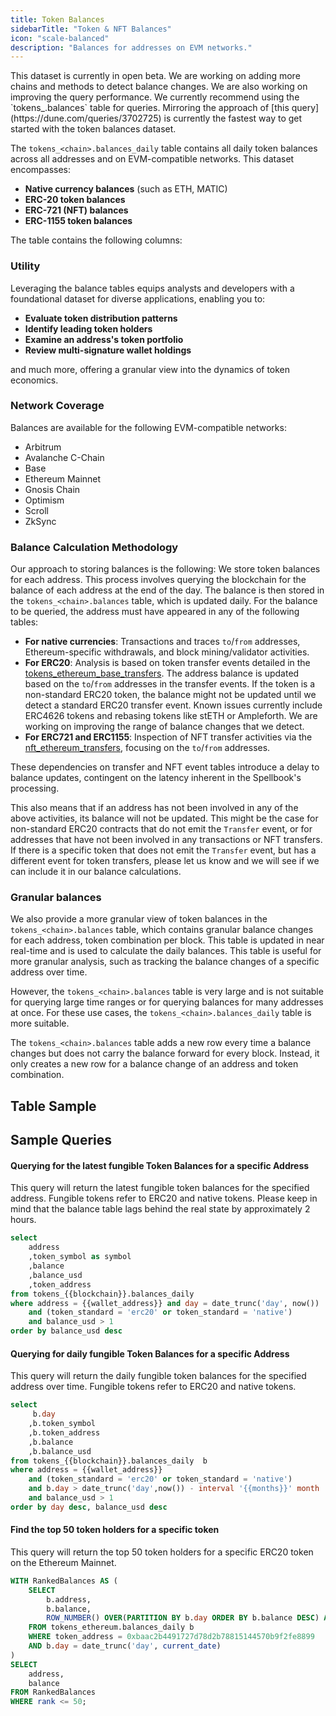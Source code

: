 ```yaml
---
title: Token Balances
sidebarTitle: "Token & NFT Balances"
icon: "scale-balanced"
description: "Balances for addresses on EVM networks." 
---
```



<Warning>
    This dataset is currently in open beta. We are working on adding more chains and methods to detect balance changes. We are also working on improving the query performance. We currently recommend using the `tokens_<chain>.balances` table for queries.
    Mirroring the approach of [this query](https://dune.com/queries/3702725) is currently the fastest way to get started with the token balances dataset. 
</Warning>

The `tokens_<chain>.balances_daily` table contains all daily token balances across all addresses and on EVM-compatible networks. This dataset encompasses:

- **Native currency balances** (such as ETH, MATIC)
- **ERC-20 token balances**
- **ERC-721 (NFT) balances**
- **ERC-1155 token balances**

The table contains the following columns:


<ColumnDescriptions tableSchema="tokens_ethereum" tableName="balances_daily" />


### Utility

Leveraging the balance tables equips analysts and developers with a foundational dataset for diverse applications, enabling you to:

- **Evaluate token distribution patterns**
- **Identify leading token holders**
- **Examine an address's token portfolio**
- **Review multi-signature wallet holdings**

and much more, offering a granular view into the dynamics of token economics.

### Network Coverage

Balances are available for the following EVM-compatible networks:

- Arbitrum
- Avalanche C-Chain
- Base 
- Ethereum Mainnet
- Gnosis Chain
- Optimism
- Scroll
- ZkSync

### Balance Calculation Methodology

Our approach to storing balances is the following: We store token balances for each address. This process involves querying the blockchain for the balance of each address at the end of the day. The balance is then stored in the `tokens_<chain>.balances` table, which is updated daily. For the balance to be queried, the address must have appeared in any of the following tables:

- **For native currencies**: Transactions and traces ``to``/``from`` addresses, Ethereum-specific withdrawals, and block mining/validator activities.
- **For ERC20**: Analysis is based on token transfer events detailed in the [tokens_ethereum_base_transfers](https://github.com/duneanalytics/spellbook/blob/main/models/_sector/tokens/ethereum/tokens_ethereum_base_transfers.sql). The address balance is updated based on the `to`/`from` addresses in the transfer events. If the token is a non-standard ERC20 token, the balance might not be updated until we detect a standard ERC20 transfer event. Known issues currently include ERC4626 tokens and rebasing tokens like stETH or Ampleforth. We are working on improving the range of balance changes that we detect.
- **For ERC721 and ERC1155**: Inspection of NFT transfer activities via the [nft_ethereum_transfers](https://github.com/duneanalytics/spellbook/blob/main/models/_sector/nft/transfers/chains/nft_ethereum_transfers.sql), focusing on the `to`/`from` addresses.

These dependencies on transfer and NFT event tables introduce a delay to balance updates, contingent on the latency inherent in the Spellbook's processing.

This also means that if an address has not been involved in any of the above activities, its balance will not be updated.
This might be the case for non-standard ERC20 contracts that do not emit the `Transfer` event, or for addresses that have not been involved in any transactions or NFT transfers. If there is a specific token that does not emit the `Transfer` event, but has a different event for token transfers, please let us know and we will see if we can include it in our balance calculations.

### Granular balances

We also provide a more granular view of token balances in the `tokens_<chain>.balances` table, which contains granular balance changes for each address, token combination per block. This table is updated in near real-time and is used to calculate the daily balances. This table is useful for more granular analysis, such as tracking the balance changes of a specific address over time. 

However, the `tokens_<chain>.balances` table is very large and is not suitable for querying large time ranges or for querying balances for many addresses at once. For these use cases, the `tokens_<chain>.balances_daily` table is more suitable. 

The `tokens_<chain>.balances` table adds a new row every time a balance changes but does not carry the balance forward for every block. Instead, it only creates a new row for a balance change of an address and token combination.

## Table Sample

<div>
  <DuneEmbed qID={3503489} vID={5892307} height={300} />
</div>

## Sample Queries

#### Querying for the latest fungible Token Balances for a specific Address

This query will return the latest fungible token balances for the specified address. Fungible tokens refer to ERC20 and native tokens. Please keep in mind that the balance table lags behind the real state by approximately 2 hours.

```sql
select 
    address
    ,token_symbol as symbol
    ,balance
    ,balance_usd
    ,token_address
from tokens_{{blockchain}}.balances_daily
where address = {{wallet_address}} and day = date_trunc('day', now())
    and (token_standard = 'erc20' or token_standard = 'native')
    and balance_usd > 1
order by balance_usd desc
```

<div>
  <DuneEmbed qID={3459600} vID={5814175} height={300} />
</div>

#### Querying for daily fungible Token Balances for a specific Address

This query will return the daily fungible token balances for the specified address over time. Fungible tokens refer to ERC20 and native tokens.

```sql
select
     b.day
    ,b.token_symbol
    ,b.token_address
    ,b.balance
    ,b.balance_usd
from tokens_{{blockchain}}.balances_daily  b
where address = {{wallet_address}} 
    and (token_standard = 'erc20' or token_standard = 'native')
    and b.day > date_trunc('day',now()) - interval '{{months}}' month
    and balance_usd > 1
order by day desc, balance_usd desc
```

<div>
  <DuneEmbed qID={3456704} vID={5814342} height={300} />
</div>

#### Find the top 50 token holders for a specific token

This query will return the top 50 token holders for a specific ERC20 token on the Ethereum Mainnet.

```sql
WITH RankedBalances AS (
    SELECT
        b.address,
        b.balance,
        ROW_NUMBER() OVER(PARTITION BY b.day ORDER BY b.balance DESC) AS rank
    FROM tokens_ethereum.balances_daily b
    WHERE token_address = 0xbaac2b4491727d78d2b78815144570b9f2fe8899
    AND b.day = date_trunc('day', current_date)
)
SELECT
    address,
    balance
FROM RankedBalances
WHERE rank <= 50;
``` 

<div>
  <DuneEmbed qID={3503852} vID={5892563} height={300} />
</div>